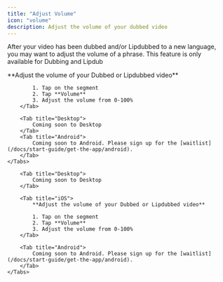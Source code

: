 ```yaml
---
title: "Adjust Volume"
icon: "volume"
description: Adjust the volume of your dubbed video
---
```


After your video has been dubbed and/or Lipdubbed to a new language, you may want to adjust the volume of a phrase.
<Note>
    This feature is only available for Dubbing and Lipdub
</Note>


<div id="ios-tab">
    <Tabs>
        <Tab title="iOS">
            **Adjust the volume of your Dubbed or Lipdubbed video**

            1. Tap on the segment
            2. Tap **Volume**
            3. Adjust the volume from 0-100%
        </Tab>

        <Tab title="Desktop">
            Coming soon to Desktop
        </Tab>
        <Tab title="Android">
            Coming soon to Android. Please sign up for the [waitlist](/docs/start-guide/get-the-app/android).
        </Tab>
    </Tabs>
</div>

<div id="desktop-tab">
    <Tabs>
        
        <Tab title="Desktop">
            Coming soon to Desktop
        </Tab>

        <Tab title="iOS">
            **Adjust the volume of your Dubbed or Lipdubbed video**

            1. Tap on the segment
            2. Tap **Volume**
            3. Adjust the volume from 0-100%
        </Tab>

        <Tab title="Android">
            Coming soon to Android. Please sign up for the [waitlist](/docs/start-guide/get-the-app/android).
        </Tab>
    </Tabs>
</div>
